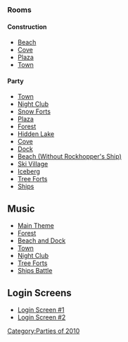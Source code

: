 

===Rooms===
====Construction====
*[http://archives.clubpenguinwiki.info/swf.cpcheats.info/rooms/2010/island_adventure_party/before/beach.swf Beach]
*[http://archives.clubpenguinwiki.info/swf.cpcheats.info/rooms/2010/island_adventure_party/before/cove.swf Cove]
*[http://archives.clubpenguinwiki.info/swf.cpcheats.info/rooms/2010/island_adventure_party/before/plaza.swf Plaza]
*[http://archives.clubpenguinwiki.info/swf.cpcheats.info/rooms/2010/island_adventure_party/before/town.swf Town]

====Party====
*[http://archives.clubpenguinwiki.info/swf.cpcheats.info/rooms/2010/island_adventure_party/town.swf Town]
*[http://archives.clubpenguinwiki.info/swf.cpcheats.info/rooms/2010/island_adventure_party/dance.swf Night Club]
*[http://archives.clubpenguinwiki.info/swf.cpcheats.info/rooms/2010/island_adventure_party/forts.swf Snow Forts]
*[http://archives.clubpenguinwiki.info/swf.cpcheats.info/rooms/2010/island_adventure_party/plaza.swf Plaza]
*[http://archives.clubpenguinwiki.info/swf.cpcheats.info/rooms/2010/island_adventure_party/forest.swf Forest]
*[http://archives.clubpenguinwiki.info/swf.cpcheats.info/rooms/2010/island_adventure_party/lake.swf Hidden Lake]
*[http://archives.clubpenguinwiki.info/swf.cpcheats.info/rooms/2010/island_adventure_party/cove.swf Cove]
*[http://archives.clubpenguinwiki.info/swf.cpcheats.info/rooms/2010/island_adventure_party/dock.swf Dock]
*[http://archives.clubpenguinwiki.info/swf.cpcheats.info/rooms/2010/island_adventure_party/beach.swf Beach (Without Rockhopper's Ship)]
*[http://archives.clubpenguinwiki.info/swf.cpcheats.info/rooms/2010/island_adventure_party/village.swf Ski Village]
*[http://archives.clubpenguinwiki.info/swf.cpcheats.info/rooms/2010/island_adventure_party/berg.swf Iceberg]
*[http://archives.clubpenguinwiki.info/swf.cpcheats.info/rooms/2010/island_adventure_party/party.swf Tree Forts]
*[http://archives.clubpenguinwiki.info/swf.cpcheats.info/rooms/2010/island_adventure_party/party2.swf Ships]

==Music==
*[[Media:Music291.swf|Main Theme]]
*[[Media:Music290.swf|Forest]]
*[[Media:Music41.swf|Beach and Dock]]
*[[Media:Music268.swf|Town]]
*[[Media:Music269.swf|Night Club]]
*[[Media:Music267.swf|Tree Forts]]
*[[Media:Music289.swf|Ships Battle]]

==Login Screens==
*[http://archives.clubpenguinwiki.info/swf.cpcheats.info/rooms/2010/island_adventure_party/before/island_adventure.swf Login Screen #1]
*[http://archives.clubpenguinwiki.info/swf.cpcheats.info/rooms/2010/island_adventure_party/island_adventure_2.swf Login Screen #2]
{{Parties}}

[[Category:Parties of 2010]]